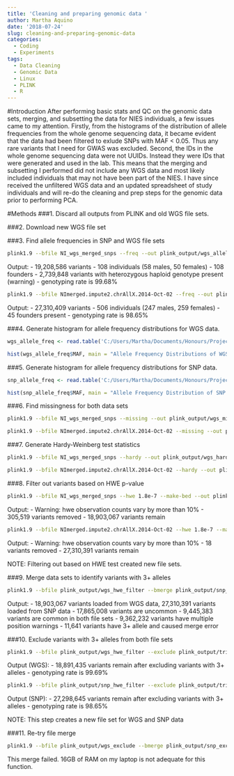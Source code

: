 ```yaml
---
title: 'Cleaning and preparing genomic data '
author: Martha Aquino
date: '2018-07-24'
slug: cleaning-and-preparing-genomic-data
categories:
  - Coding
  - Experiments
tags:
  - Data Cleaning
  - Genomic Data
  - Linux
  - PLINK
  - R
---
```


#Introduction
After performing basic stats and QC on the genomic data sets, merging, and subsetting the data for NIES individuals, a few issues came to my attention. Firstly, from the histograms of the distribution of allele frequencies from the whole genome sequencing data, it became evident that the data had been filtered to exlude SNPs with MAF < 0.05. Thus any rare variants that I need for GWAS was excluded. Second, the IDs in the whole genome sequencing data were not UUIDs. Instead they were IDs that were generated and used in the lab. This means that the merging and subsetting I performed did not include any WGS data and most likely included individuals that may not have been part of the NIES. I have since received the unfiltered WGS data and an updated spreadsheet of study individuals and will re-do the cleaning and prep steps for the genomic data prior to performing PCA. 

#Methods 
###1. Discard all outputs from PLINK and old WGS file sets. 

###2. Download new WGS file set 

###3. Find allele frequencies in SNP and WGS file sets 
```bash
plink1.9 --bfile NI_wgs_merged_snps --freq --out plink_output/wgs_allele_freq
```

Output: 
- 19,208,586 variants
- 108 individuals (58 males, 50 females)
- 108 founders
- 2,739,848 variants with heterozygous haploid genotype present (warning)
- genotyping rate is 99.68%

```bash
plink1.9 --bfile NImerged.impute2.chrAllX.2014-Oct-02 --freq --out plink_output/snp_allele_freq
```

Output: 
- 27,310,409 variants
- 506 individuals (247 males, 259 females)
- 45 founders present
- genotyping rate is 98.65%

###4. Generate histogram for allele frequency distributions for WGS data. 
```r
wgs_allele_freq <- read.table('C:/Users/Martha/Documents/Honours/Project/honours.project/Data/plink_output/wgs_allele_freq.frq', header = T)

hist(wgs_allele_freq$MAF, main = "Allele Frequency Distributions of WGS Data", xlab = "Minor Allele Frequency", xlim = c(0.0, 0.5), col = "darkseagreen1")
```


###5. Generate histogram for allele frequency distributions for SNP data. 

```r
snp_allele_freq <- read.table('C:/Users/Martha/Documents/Honours/Project/honours.project/Data/plink_output/snp_allele_freq.frq', header = T)

hist(snp_allele_freq$MAF, main = "Allele Frequency Distribution of SNP Data", xlab = "Minor Allele Frequency", xlim = c(0.0, 0.5), col = "cadetblue1")
```


###6. Find missingness for both data sets

```bash
plink1.9 --bfile NI_wgs_merged_snps --missing --out plink_output/wgs_missing

plink1.9 --bfile NImerged.impute2.chrAllX.2014-Oct-02 --missing --out plink_output/snp_missing
```

###7. Generate Hardy-Weinberg test statistics 

```bash
plink1.9 --bfile NI_wgs_merged_snps --hardy --out plink_output/wgs_hardy

plink1.9 --bfile NImerged.impute2.chrAllX.2014-Oct-02 --hardy --out plink_output/snp_hardy
```

###8. Filter out variants based on HWE p-value

```bash
plink1.9 --bfile NI_wgs_merged_snps --hwe 1.8e-7 --make-bed --out plink_output/wgs_hwe_filter
```

Output: 
- Warning: hwe observation counts vary by more than 10%
- 305,519 variants removed 
- 18,903,067 variants remain

```bash
plink1.9 --bfile NImerged.impute2.chrAllX.2014-Oct-02 --hwe 1.8e-7 --make-bed --out plink_output/snp_hwe_filter
```

Output: 
- Warning: hwe observation counts vary by more than 10%
- 18 variants removed 
- 27,310,391 variants remain

NOTE: Filtering out based on HWE test created new file sets.

###9. Merge data sets to identify variants with 3+ alleles 

```bash
plink1.9 --bfile plink_output/wgs_hwe_filter --bmerge plink_output/snp_hwe_filter.bed plink_output/snp_hwe_filter.bim plink_output/snp_hwe_filter.fam --make-bed --out plink_output/trial_merge
```

Output: 
- 18,903,067 variants loaded from WGS data, 27,310,391 variants loaded from SNP data
- 17,865,008 variants are uncommon 
- 9,445,383 variants are common in both file sets 
- 9,362,232 variants have multiple position warnings
- 11,641 variants have 3+ allele and caused merge error 

###10. Exclude variants with 3+ alleles from both file sets 
```bash
plink1.9 --bfile plink_output/wgs_hwe_filter --exclude plink_output/trial_merge-merge.missnp --make-bed --out plink_output/wgs_exclude
```

Output (WGS): 
- 18,891,435 variants remain after excluding variants with 3+ alleles 
- genotyping rate is 99.69%

```bash
plink1.9 --bfile plink_output/snp_hwe_filter --exclude plink_output/trial_merge-merge.missnp --make-bed --out plink_output/snp_exclude
```

Output (SNP): 
- 27,298,645 variants remain after excluding variants with 3+ alleles 
- genotyping rate is 98.65%

NOTE: This step creates a new file set for WGS and SNP data 

###11. Re-try file merge 
```bash
plink1.9 --bfile plink_output/wgs_exclude --bmerge plink_output/snp_exclude.bed plink_output/snp_exclude.bim plink_output/snp_exclude.fam --make-bed --out plink_output/var_out_merge
```

This merge failed. 16GB of RAM on my laptop is not adequate for this function. 
